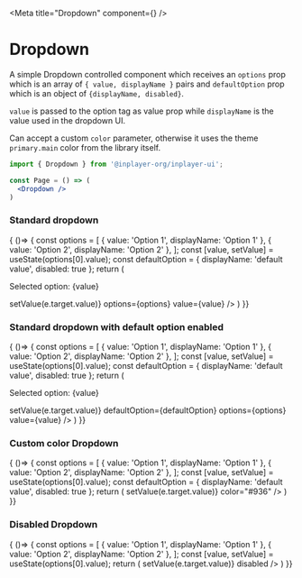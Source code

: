 
<Meta title="Dropdown" component={<Dropdown/>} />

# Dropdown

A simple Dropdown controlled component which receives an `options` prop which is an array of `{ value, displayName }` pairs 
and `defaultOption` prop which is an object of `{displayName, disabled}`. 

`value` is passed to the option tag as value prop while `displayName` is the value used in the dropdown UI.

Can accept a custom `color` parameter, otherwise it uses the theme `primary.main` color from the library itself.

```jsx
import { Dropdown } from '@inplayer-org/inplayer-ui';

const Page = () => (
  <Dropdown />
)
```


### Standard dropdown
<Preview withSource="open">
  <Story name="standard">
    { ()=> {
    const options = [
        { value: 'Option 1', displayName: 'Option 1' },
        { value: 'Option 2', displayName: 'Option 2' },
    ];
    const [value, setValue] = useState(options[0].value);
    const defaultOption = { displayName: 'default value', disabled: true };
    return (
        <DropdownWrapperDocs>
            <p>Selected option: {value}</p>
            <Dropdown onChange={(e) => setValue(e.target.value)} options={options} value={value} />
        </DropdownWrapperDocs>
    )
  }}
  </Story>
</Preview>

### Standard dropdown with default option enabled
<Preview withSource="open">
  <Story name="default option">
    { ()=> {
    const options = [
        { value: 'Option 1', displayName: 'Option 1' },
        { value: 'Option 2', displayName: 'Option 2' },
    ];
    const [value, setValue] = useState(options[0].value);
    const defaultOption = { displayName: 'default value', disabled: true };
    return (
        <DropdownWrapperDocs>
            <p>Selected option: {value}</p>
            <Dropdown onChange={(e) => setValue(e.target.value)} defaultOption={defaultOption} options={options} value={value} />
        </DropdownWrapperDocs>
    )
  }}
  </Story>
</Preview>

### Custom color Dropdown
<Preview withSource="open">
  <Story name="custom color">
    { ()=> {
    const options = [
        { value: 'Option 1', displayName: 'Option 1' },
        { value: 'Option 2', displayName: 'Option 2' },
    ];
    const [value, setValue] = useState(options[0].value);
    const defaultOption = { displayName: 'default value', disabled: true };
    return (
        <DropdownWrapperDocs>
            <Dropdown
                options={options}
                value={value}
                onChange={(e) => setValue(e.target.value)}
                color="#936"
            />
        </DropdownWrapperDocs>
    )
  }}
  </Story>
</Preview>

### Disabled Dropdown
<Preview withSource="open">
  <Story name="disabled">
    { ()=> {
    const options = [
        { value: 'Option 1', displayName: 'Option 1' },
        { value: 'Option 2', displayName: 'Option 2' },
    ];
    const [value, setValue] = useState(options[0].value);
    return (
        <DropdownWrapperDocs>
            <Dropdown
                options={options}
                value={value}
                onChange={(e) => setValue(e.target.value)}
                disabled
            />
        </DropdownWrapperDocs>
    )
  }}
  </Story>
</Preview>